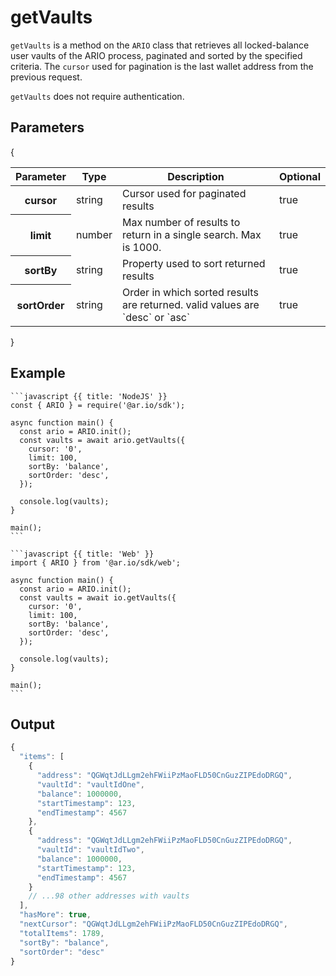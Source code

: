 
<HeroPattern />

# getVaults

`getVaults` is a method on the `ARIO` class that retrieves all locked-balance user vaults of the ARIO process, paginated and sorted by the specified criteria. The `cursor` used for pagination is the last wallet address from the previous request.

`getVaults` does not require authentication.

## Parameters

{
<div style={{textAlign: "center"}}>
    <table className="inline-table">
    <thead>
    <tr>
        <th>Parameter</th>
        <th>Type</th>
        <th>Description</th>
        <th>Optional</th>
    </tr>
    </thead>
    <tbody>
    <tr>
        <th>cursor</th>
        <td>string</td>
        <td>Cursor used for paginated results</td>
        <td>true</td>
    </tr>
    <tr>
        <th>limit</th>
        <td>number</td>
        <td>Max number of results to return in a single search. Max is 1000.</td>
        <td>true</td>
    </tr>
    <tr>
        <th>sortBy</th>
        <td>string</td>
        <td>Property used to sort returned results</td>
        <td>true</td>
    </tr>
    <tr>
        <th>sortOrder</th>
        <td>string</td>
        <td>Order in which sorted results are returned. valid values are `desc` or `asc`</td>
        <td>true</td>
    </tr>
    </tbody>
    </table>
</div>
}

## Example

<CodeGroup title="getVaults">

    ```javascript {{ title: 'NodeJS' }}
    const { ARIO } = require('@ar.io/sdk');

    async function main() {
      const ario = ARIO.init();
      const vaults = await ario.getVaults({
        cursor: '0',
        limit: 100,
        sortBy: 'balance',
        sortOrder: 'desc',
      });

      console.log(vaults);
    }

    main();
    ```

    ```javascript {{ title: 'Web' }}
    import { ARIO } from '@ar.io/sdk/web';

    async function main() {
      const ario = ARIO.init();
      const vaults = await io.getVaults({
        cursor: '0',
        limit: 100,
        sortBy: 'balance',
        sortOrder: 'desc',
      });

      console.log(vaults);
    }

    main();
    ```

</CodeGroup>


## Output

```typescript
{
  "items": [
    {
      "address": "QGWqtJdLLgm2ehFWiiPzMaoFLD50CnGuzZIPEdoDRGQ",
      "vaultId": "vaultIdOne",
      "balance": 1000000,
      "startTimestamp": 123,
      "endTimestamp": 4567
    },
    {
      "address": "QGWqtJdLLgm2ehFWiiPzMaoFLD50CnGuzZIPEdoDRGQ",
      "vaultId": "vaultIdTwo",
      "balance": 1000000,
      "startTimestamp": 123,
      "endTimestamp": 4567
    }
    // ...98 other addresses with vaults
  ],
  "hasMore": true,
  "nextCursor": "QGWqtJdLLgm2ehFWiiPzMaoFLD50CnGuzZIPEdoDRGQ",
  "totalItems": 1789,
  "sortBy": "balance",
  "sortOrder": "desc"
}
```
